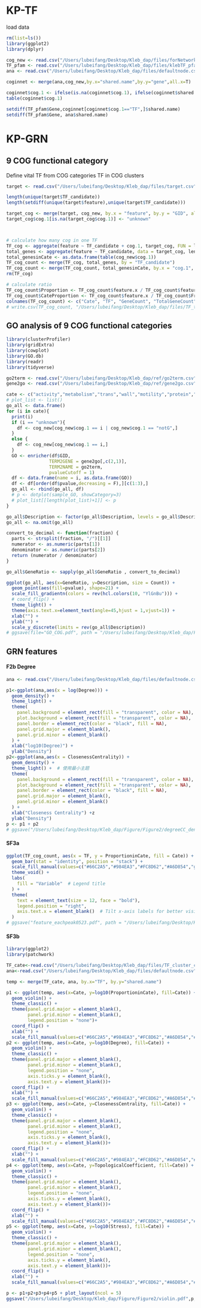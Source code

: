 # KP-TF
load data
```R
rm(list=ls())
library(ggplot2)
library(dplyr)

cog_new <- read.csv("/Users/lubeifang/Desktop/Kleb_dap/files/forNetwork/klebTF_COG_excludeTF_final.csv")
TF_pfam <- read.csv("/Users/lubeifang/Desktop/Kleb_dap/files/klebTF_pfam.csv")
ana <- read.csv("/Users/lubeifang/Desktop/Kleb_dap/files/defaultnode.csv")

coginnet <- merge(ana,cog_new,by.x="shared.name",by.y="gene",all.x=T)

coginnet$cog.1 <- ifelse(is.na(coginnet$cog.1), ifelse(coginnet$shared.name %in% TF_pfam$Gene, "TF", "miss"), coginnet$cog.1)
table(coginnet$cog.1)

setdiff(TF_pfam$Gene,coginnet[coginnet$cog.1=="TF",]$shared.name)
setdiff(TF_pfam$Gene, ana$shared.name)
```

# KP-GRN
## 9 COG functional category
Define vital TF from COG categories
TF in COG clusters
```R
target <- read.csv("/Users/lubeifang/Desktop/Kleb_dap/files/target.csv")

length(unique(target$TF_candidate))
length(setdiff(unique(target$feature),unique(target$TF_candidate)))

target_cog <- merge(target, cog_new, by.x = "feature", by.y = "GID", all.x = T)
target_cog$cog.1[is.na(target_cog$cog.1)] <- "unknown"



# calculate how many cog in one TF
TF_cog <- aggregate(feature ~ TF_candidate + cog.1, target_cog, FUN = length)
total_genes <- aggregate(feature ~ TF_candidate, data = target_cog, length)
total_genesinCate <- as.data.frame(table(cog_new$cog.1))
TF_cog_count <- merge(TF_cog, total_genes, by = "TF_candidate")
TF_cog_count <- merge(TF_cog_count, total_genesinCate, by.x = "cog.1", by.y = "Var1")
rm(TF_cog)

# calculate ratio
TF_cog_count$Proportion <- TF_cog_count$feature.x / TF_cog_count$feature.y
TF_cog_count$CateProportion <- TF_cog_count$feature.x / TF_cog_count$Freq
colnames(TF_cog_count) <- c("Cate", "TF", "GeneCount", "TotalGeneCount", "TotalCateGene", "Proportion", "ProportioninCate")
# write.csv(TF_cog_count, "/Users/lubeifang/Desktop/Kleb_dap/files/TF_target_cog0531.csv", row.names = F)
```

## GO analysis of 9 COG functional categories
```R
library(clusterProfiler)
library(gridExtra)
library(cowplot)
library(GO.db)
library(readr)
library(tidyverse)

go2term <- read.csv("/Users/lubeifang/Desktop/Kleb_dap/ref/go2term.csv")
gene2go <- read.csv("/Users/lubeifang/Desktop/Kleb_dap/ref/gene2go.csv")

cate <- c("activity","metabolism","trans","wall","motility","protein","unknown","scretion","defense")
# plot_list <- list()
go_all <- data.frame()
for (i in cate){
  print(i)
  if (i == "unknown"){
    df <- cog_new[cog_new$cog.1 == i | cog_new$cog.1 == "notG",]
  }
  else {
    df <- cog_new[cog_new$cog.1 == i,]
  }
  GO <- enricher(df$GID,
                TERM2GENE = gene2go[,c(2,1)],
                TERM2NAME = go2term,
                pvalueCutoff = 1)
  df <- data.frame(name = i, as.data.frame(GO))
  df <- df[order(df$pvalue,decreasing = F),][c(1:3),]
  go_all <- rbind(go_all, df)
  # p <- dotplot(sample_GO, showCategory=3)
  # plot_list[[length(plot_list)+1]] <- p
}

go_all$Description <- factor(go_all$Description, levels = go_all$Description)
go_all <- na.omit(go_all)

convert_to_decimal <- function(fraction) {
  parts <- strsplit(fraction, "/")[[1]]
  numerator <- as.numeric(parts[1])
  denominator <- as.numeric(parts[2])
  return (numerator / denominator)
}

go_all$GeneRatio <- sapply(go_all$GeneRatio , convert_to_decimal)

ggplot(go_all, aes(x=GeneRatio, y=Description, size = Count)) +
  geom_point(aes(fill=pvalue), shape=21) +
  scale_fill_gradientn(colors = rev(hcl.colors(10, "YlGnBu"))) +
  # coord_flip() +
  theme_light() +
  theme(axis.text.x=element_text(angle=45,hjust = 1,vjust=1)) +
  xlab("") +
  ylab("") +
  scale_y_discrete(limits = rev(go_all$Description))
# ggsave(file="GO_COG.pdf", path = "/Users/lubeifang/Desktop/Kleb_dap/Figure/Figure2/", width = 8, height = 8)
```

## GRN features
#### F2b Degree
```R
ana <- read.csv("/Users/lubeifang/Desktop/Kleb_dap/files/defaultnode.csv")

p1<-ggplot(ana,aes(x = log(Degree))) +
  geom_density() +
  theme_light() +  
  theme(
    panel.background = element_rect(fill = "transparent", color = NA),
    plot.background = element_rect(fill = "transparent", color = NA),
    panel.border = element_rect(color = "black", fill = NA), 
    panel.grid.major = element_blank(), 
    panel.grid.minor = element_blank()  
  ) +
  xlab("log10(Degree)") +
  ylab("Density")
p2<-ggplot(ana,aes(x = ClosenessCentrality)) +
  geom_density() +
  theme_light() +  # 使用最小主题
  theme(
    panel.background = element_rect(fill = "transparent", color = NA),
    plot.background = element_rect(fill = "transparent", color = NA),
    panel.border = element_rect(color = "black", fill = NA), 
    panel.grid.major = element_blank(), 
    panel.grid.minor = element_blank()  
  ) +
  xlab("Closeness Centrality") +z
  ylab("Density")
p <- p1 + p2
# ggsave("/Users/lubeifang/Desktop/Kleb_dap/Figure/Figure2/degreeCC_density.pdf", width = 4, height = 2)

```
#### SF3a
```r
ggplot(TF_cog_count, aes(x = TF, y = ProportioninCate, fill = Cate)) +
  geom_bar(stat = "identity", position = "stack") + 
  scale_fill_manual(values=c("#66C2A5","#984EA3","#FC8D62","#A6D854","grey","#FFD92F","#0B3B3B","#8DA0CB", "#E5C494","#E78AC3")) +
  theme_void() + 
  labs(
    fill = "Variable"  # Legend title
  ) +
  theme(
    text = element_text(size = 12, face = "bold"), 
    legend.position = "right",  
    axis.text.x = element_blank()  # Tilt x-axis labels for better visibility
  )
# ggsave("feature_eachpeak0523.pdf", path = "/Users/lubeifang/Desktop/Kleb_dap/Figure/Figure2/", width = 8, height = 5)
```
#### SF3b
```R
library(ggplot2)
library(patchwork)

TF_cate<-read.csv("/Users/lubeifang/Desktop/Kleb_dap/files/TF_cluster_cog0531.csv")
ana<-read.csv("/Users/lubeifang/Desktop/Kleb_dap/files/defaultnode.csv")

temp <- merge(TF_cate, ana, by.x="TF", by.y="shared.name")

p1 <- ggplot(temp, aes(x=Cate, y=log10(ProportioninCate), fill=Cate)) +
  geom_violin() +
  theme_classic() +
  theme(panel.grid.major = element_blank(), 
        panel.grid.minor = element_blank(),
        legend.position = "none")+
  coord_flip() +
  xlab("") +
  scale_fill_manual(values=c("#66C2A5","#984EA3","#FC8D62","#A6D854","#FFD92F","#0B3B3B","#8DA0CB", "#E5C494","#E78AC3")) 
p2 <- ggplot(temp, aes(x=Cate, y=log10(Degree), fill=Cate)) +
  geom_violin() +
  theme_classic() +
  theme(panel.grid.major = element_blank(), 
        panel.grid.minor = element_blank(),
        legend.position = "none",
        axis.ticks.y = element_blank(),
        axis.text.y = element_blank())+
  coord_flip() +
  xlab("") +
  scale_fill_manual(values=c("#66C2A5","#984EA3","#FC8D62","#A6D854","#FFD92F","#0B3B3B","#8DA0CB", "#E5C494","#E78AC3")) 
p3 <- ggplot(temp, aes(x=Cate, y=ClosenessCentrality, fill=Cate)) +
  geom_violin() +
  theme_classic() +
  theme(panel.grid.major = element_blank(), 
        panel.grid.minor = element_blank(),
        legend.position = "none",
        axis.ticks.y = element_blank(),
        axis.text.y = element_blank())+
  coord_flip() +
  xlab("") +
  scale_fill_manual(values=c("#66C2A5","#984EA3","#FC8D62","#A6D854","#FFD92F","#0B3B3B","#8DA0CB", "#E5C494","#E78AC3")) 
p4 <- ggplot(temp, aes(x=Cate, y=TopologicalCoefficient, fill=Cate)) +
  geom_violin() +
  theme_classic() +
  theme(panel.grid.major = element_blank(), 
        panel.grid.minor = element_blank(),
        legend.position = "none",
        axis.ticks.y = element_blank(),
        axis.text.y = element_blank())+
  coord_flip() +
  xlab("") +
  scale_fill_manual(values=c("#66C2A5","#984EA3","#FC8D62","#A6D854","#FFD92F","#0B3B3B","#8DA0CB", "#E5C494","#E78AC3")) 
p5 <- ggplot(temp, aes(x=Cate, y=log10(Stress), fill=Cate)) +
  geom_violin() +
  theme_classic() +
  theme(panel.grid.major = element_blank(), 
        panel.grid.minor = element_blank(),
        legend.position = "none",
        axis.ticks.y = element_blank(),
        axis.text.y = element_blank())+
  coord_flip() +
  xlab("") +
  scale_fill_manual(values=c("#66C2A5","#984EA3","#FC8D62","#A6D854","#FFD92F","#0B3B3B","#8DA0CB", "#E5C494","#E78AC3")) 

p <- p1+p2+p3+p4+p5 + plot_layout(ncol = 5)
ggsave("/Users/lubeifang/Desktop/Kleb_dap/Figure/Figure2/violin.pdf",p,width = 12,height = 10)
```